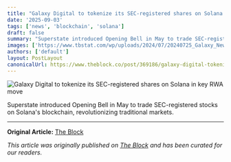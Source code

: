 ```yaml
---
title: "Galaxy Digital to tokenize its SEC-registered shares on Solana in key RWA move"
date: '2025-09-03'
tags: ['news', 'blockchain', 'solana']
draft: false
summary: "Superstate introduced Opening Bell in May to trade SEC-registered stocks on Solana's blockchain, revolutionizing traditional markets."
images: ['https://www.tbstat.com/wp/uploads/2024/07/20240725_Galaxy_News-800x450.jpg']
authors: ['default']
layout: PostLayout
canonicalUrl: https://www.theblock.co/post/369186/galaxy-digital-tokenizes-shares-solana?utm_source=rss&utm_medium=rss
---
```


![Galaxy Digital to tokenize its SEC-registered shares on Solana in key RWA move](https://www.tbstat.com/wp/uploads/2024/07/20240725_Galaxy_News-800x450.jpg)

Superstate introduced Opening Bell in May to trade SEC-registered stocks on Solana's blockchain, revolutionizing traditional markets.

---

**Original Article:** [The Block](https://www.theblock.co/post/369186/galaxy-digital-tokenizes-shares-solana?utm_source=rss&utm_medium=rss)

*This article was originally published on [The Block](https://www.theblock.co/post/369186/galaxy-digital-tokenizes-shares-solana?utm_source=rss&utm_medium=rss) and has been curated for our readers.*
